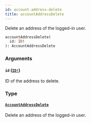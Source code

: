 ```yaml
---
id: account-address-delete
title: accountAddressDelete
---
```


Delete an address of the logged-in user.

```graphql
accountAddressDelete(
  id: ID!
): AccountAddressDelete

```

### Arguments

#### `id` ([`ID!`](../../../developer/api-reference/scalars/id))

ID of the address to delete.

### Type

#### [`AccountAddressDelete`](../../../developer/api-reference/objects/account-address-delete)

Delete an address of the logged-in user.
